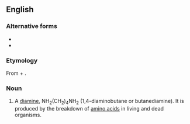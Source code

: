 ==English==

===Alternative forms===
* {{l|en|putrescin}}
* {{l|en|putrescene}}

===Etymology===
From {{etyl|la|en}} {{m|la|pūtrēscō||to rot}} + {{suffix||ine|lang=en}}.

===Noun===
{{en-noun|~}}
{{wikipedia}}

# A [[diamine]], NH<sub>2</sub>(CH<sub>2</sub>)<sub>4</sub>NH<sub>2</sub> (1,4-diaminobutane or butanediamine). It is produced by the breakdown of [[amino acid]]s in living and dead organisms.